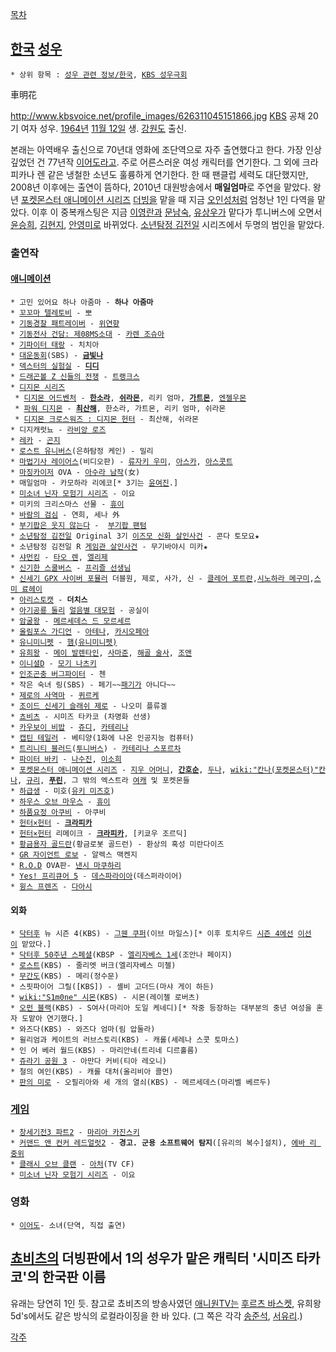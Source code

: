 [[목차]]
== [[한국]] [[성우#s-1|성우]] ==
 * 상위 항목 : [[성우 관련 정보/한국]], [[KBS 성우극회]]
車明花

http://www.kbsvoice.net/profile_images/626311045151866.jpg
[[한국방송공사|KBS]] 공채 20기 여자 성우. [[1964년]] [[11월 12일]] 생. [[강원도]] 출신.  

본래는 아역배우 출신으로 70년대 영화에 조단역으로 자주 출연했다고 한다. 가장 인상깊었던 건 77년작 [[이어도]]라고. 주로 어른스러운 여성 캐릭터를 연기한다. 그 외에 크라피카나 렌 같은 냉철한 소년도 훌륭하게 연기한다. 한 때 팬클럽 세력도 대단했지만, 2008년 이후에는 출연이 뜸하다, 2010년 대원방송에서 '''매일엄마'''로 주연을 맡았다. 왕년 [[포켓몬스터 애니메이션 시리즈]] [[더빙]]을 맡을 때 지금 [[오인성]]처럼 엄청난 1인 다역을 맡았다. 이후 이 중복캐스팅은 지금 [[이영란]]과 [[문남숙]], [[유상우]]가 맡다가 투니버스에 오면서 [[윤승희]], [[김현지]], [[안영미(성우)|안영미]]로 바뀌었다. [[소년탐정 김전일]] 시리즈에서 두명의 범인을 맡았다.

=== 출연작 ===
==== [[애니메이션]] ====
 * 고민 있어요 하나 아줌마 - '''하나 아줌마'''
 * [[텔레토비|꼬꼬마 텔레토비]] - 뽀
 * [[기동경찰 패트레이버]] - [[카누카 클랜시|위연향]]
 * [[기동전사 건담: 제08MS소대]] - [[카렌 조슈아]]
 * [[기파이터 태랑]] - 치치아
 * [[대운동회]](SBS) - '''[[칸자키 아카리|금빛나]]'''
 * [[덱스터의 실험실]] - '''[[디디]]'''
 * [[드래곤볼 Z 신들의 전쟁]] - [[트랭크스]]
 * [[디지몬 시리즈]]
  * [[디지몬 어드벤처]] - '''[[한소라]]''', '''[[쉬라몬]]''', 리키 엄마, '''[[가트몬]]''', [[엔젤우몬]]
  * [[파워 디지몬]] - '''[[최산해]]''', 한소라, 가트몬, 리키 엄마, 쉬라몬
  * [[디지몬 크로스워즈 : 디지몬 헌터]] - 최산해, 쉬라몬
 * 디지캐럿뇨 - [[우사다 히카루|라비앙 로즈]]
 * [[레카]] - [[레카#s-4.1|곤지]]
 * [[로스트 유니버스]](은하탐정 케인) - 밀리
 * [[마법기사 레이어스]](비디오판) - [[류자키 우미]], [[마법기사 레이어스/기타 등장인물#s-1.17|아스카]], [[마법기사 레이어스/기타 등장인물#s-1.8|아스콧트]]
 * [[마징카이저]] OVA - [[아수라 남작]](女)
 * 매일엄마 - 카모하라 리에코[* 3기는 [[윤여진]].]
 * [[미소녀 닌자 모험기 시리즈]] - 이요
 * 미키의 크리스마스 선물 - [[휴이,듀이,루이|휴이]]
 * [[바람의 검심]] - 연희, 세나 外
 * [[부기팝은 웃지 않는다]] -  [[부기팝 팬텀]]
 * [[소년탐정 김전일]] Original 3기 [[이즈모 신화 살인사건]] - 콘다 토모요★
 * 소년탐정 김전일 R [[게임관 살인사건]] - 무기바야시 미카★
 * [[샤먼킹]] - [[타오 렌]], [[엘리제]]
 * [[신기한 스쿨버스]] - [[프리즐 선생님]]
 * [[신세기 GPX 사이버 포뮬러]] 더블원, 제로, 사가, 신 - [[클레어 포트란]],[[시노하라 메구미]],[[스미 료헤이]]
 * [[아리스토캣]] - '''더치스'''
 * [[아기공룡 둘리]] [[얼음별 대모험]] - 공실이
 * [[암굴왕]] - [[메르세데스(몽테크리스토 백작)|메르세데스 드 모르세르]]
 * [[올림포스 가디언]] - [[아테나#s-4.1|아테나]], [[카시오페이아#s-1|카시오페아]]
 * [[유니미니펫]] - [[햄(유니미니펫)]]
 * [[유희왕]] - [[쿠자크 마이|메이 발렌타인]], [[인섹터 하가|사마준]], [[고스트 코츠즈카|해골 술사]], [[카와이 시즈카|조앤]]
 * [[이니셜D]] - [[모기 나츠키]]
 * [[인조곤충 카부토보그 VXV|인조곤충 버그파이터]] - 첸
 * 작은 숙녀 링(SBS) - 페기~~[[패기]]가 아니다~~
 * [[제로의 사역마]] - [[퀴르케]]
 * [[조이드 신세기 슬래쉬 제로]] - 나오미 플류겔
 * [[쵸비츠]] - 시미즈 타카코 (차명화 선생)
 * [[카우보이 비밥]] - [[쥬디]], [[카테리나]]
 * [[캡틴 테일러]] - 베티양(1화에 나온 인공지능 컴퓨터)
 * [[트리니티 블러드]]([[투니버스]]) - [[카테리나 스포르차(트리니티 블러드)|카테리나 스포르차]]
 * [[파이터 바키]] - [[아케자와 에미|나수진]], [[마츠모토 코즈에|이소희]]
 * [[포켓몬스터 애니메이션 시리즈]] - [[지우 어머니]], '''[[간호순]]''', [[두나]], [[wiki:"칸나(포켓몬스터)"칸나]], [[규리(포켓몬스터)|규리]], '''[[푸린]]''', 그 밖의 엑스트라 [[여캐]] 및 포켓몬들
 * [[하급생]] - 미호([[유키 미즈호]])
 * [[하우스 오브 마우스]] - [[휴이,듀이,루이|휴이]]
 * [[하품요정 아쿠비]] - 아쿠비
 * [[헌터×헌터]] - '''[[크라피카]]'''
 * [[헌터×헌터]] 리메이크 - '''[[크라피카]]''', [키쿄우 조르딕]
 * [[황금용자 골드란]](황금로봇 골드런) - 환상의 혹성 미란다이즈
 * [[GR 자이언트 로보]] - 알렉스 맥켄지
 * [[R.O.D]] OVA판- [[낸시 마쿠하리]]
 * [[Yes! 프리큐어 5]] - [[데스파라이아]](데스퍼라이어)
 * [[윙스 프렌즈]] - [[다아시]]

==== 외화 ====
 * [[닥터후]] 뉴 시즌 4(KBS) - [[그웬 쿠퍼]](이브 마일스)[* 이후 토치우드 [[기적의 날|시즌 4]]에선 [[이선#s-1|이선]]이 맡았다.]
 * [[닥터후 50주년 스페셜]](KBSP - [[엘리자베스 1세]](조안나 페이지)
 * [[LOST#s-1|로스트]](KBS) - 줄리엣 버크(엘리자베스 미첼) 
 * [[무간도]](KBS) - 메리(정수문)
 * 스핏파이어 그릴([KBS]) - 셸비 고더드(마샤 게이 하든)
 * [[wiki:"S1m0ne" 시몬]](KBS) - 시몬(레이첼 로버츠)
 * [[오펀 블랙]](KBS) - S여사(마리아 도일 케네디)[* 작중 등장하는 대부분의 중년 여성을 혼자 도맡아 연기했다.]
 * 와즈다(KBS) - 와즈다 엄마(림 압둘라)
 * 윌리엄과 케이트의 러브스토리(KBS) - 캐롤(세레나 스콧 토마스)
 * 인 어 베러 월드(KBS) - 마리안네(트리네 디르홀름)
 * [[쥬라기 공원 3]] - 아만다 커비(티아 레오니)
 * 철의 여인(KBS) - 캐롤 대처(올리비아 콜먼)
 * [[판의 미로]] - 오필리아와 세 개의 열쇠(KBS) - 메르세데스(마리벨 베르두)

=== [[게임]] ===
 * [[창세기전3 파트2]] - [[마리아 카진스키]]
 * [[커맨드 앤 컨커 레드얼럿2]] - '''경고. 군용 소프트웨어 탐지'''([유리의 복수]설치), [[에바 리|에바 리 중위]]
 * [[클래시 오브 클랜]] - [[아처]](TV CF)
 * [[미소녀 닌자 모험기 시리즈]] - 이요

=== 영화 ===
 * [[이어도]]- 소녀(단역, 직접 출연)

== [[쵸비츠]]의 더빙판에서 1의 성우가 맡은 캐릭터 '시미즈 타카코'의 한국판 이름 == 
유래는 당연히 1인 듯. 참고로 쵸비츠의 방송사였던 [[애니원TV]]는 [[후르츠 바스켓]], 유희왕 5d's에서도 같은 방식의 로컬라이징을 한 바 있다. (그 쪽은 각각 [[송준석]], [[서유리]].)

[[각주]]
